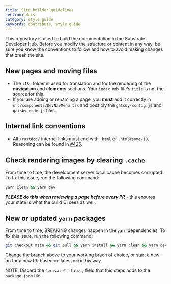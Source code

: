 ```yaml
---
title: Site builder guidelines
section: docs
category: style guide
keywords: contribute, style guide
---
```


This repository is used to build the documentation in the Substrate Developer Hub.
Before you modify the structure or content in any way, be sure you know the conventions to follow and how to avoid making changes that break the site.

## New pages and moving files

- The `i18n` folder is used for translation and for the rendering of the **navigation** and **elements** sections. 
Your `index.mdx` file's `title` is not the source for this.
- If you are adding or renaming a page, you **must** add it correctly in `src/components/DevNavMenu.tsx` and possibly the `gatsby-config.js` and `gatsby-node.js` files.

## Internal link conventions

- All `/rustdoc/` internal links must end with `.html` or `.html#some-ID`.
  Reasoning can be found in [#425](https://github.com/substrate-developer-hub/substrate-docs/issues/425).

## Check rendering images by clearing `.cache`

From time to time, the development server local cache becomes corrupted. 
To fix this issue, run the following command:

```bash
yarn clean && yarn dev
```

**_PLEASE do this when reviewing a page before every PR_** - this ensures your state is what the build CI sees as well.

## New or updated `yarn` packages

From time to time, BREAKING changes happen in the `yarn` dependencies. 
To fix this issue, run the following command:

```bash
git checkout main && git pull && yarn install && yarn clean && yarn dev
```

Change the branch above to your working brach of choice, or start a new on for a new PR based on latest `main` this way.

NOTE: Discard the `"private": false,` field that this steps adds to the `package.json` file.
